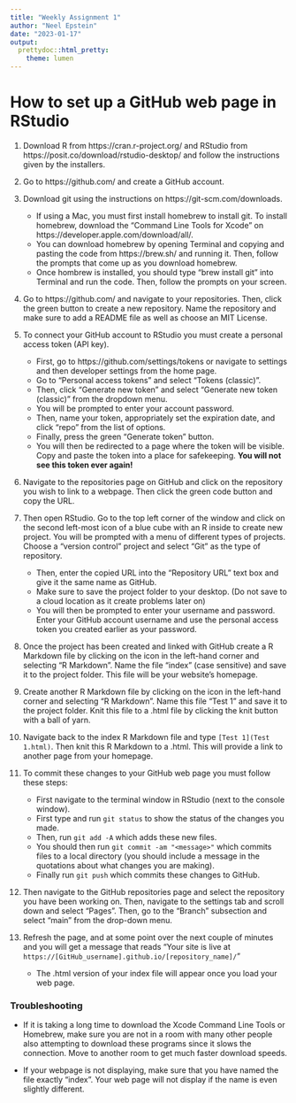 ```yaml
---
title: "Weekly Assignment 1"
author: "Neel Epstein"
date: "2023-01-17"
output: 
  prettydoc::html_pretty:
    theme: lumen
---
```


# How to set up a GitHub web page in RStudio

1. Download R from https://cran.r-project.org/ and RStudio from https://posit.co/download/rstudio-desktop/ and follow the instructions given by the installers.  

2. Go to https://github.com/ and create a GitHub account.  

3. Download git using the instructions on https://git-scm.com/downloads.  

    + If using a Mac, you must first install homebrew to install git. To install homebrew, download the "Command Line Tools for Xcode" on https://developer.apple.com/download/all/.  
    + You can download homebrew by opening Terminal and copying and pasting the code from https://brew.sh/ and running it. Then, follow the prompts that come up as you download homebrew.  
    + Once hombrew is installed, you should type "brew install git" into Terminal and run the code. Then, follow the prompts on your screen.  

4. Go to https://github.com/ and navigate to your repositories. Then, click the green button to create a new repository. Name the repository and make sure to add a README file as well as choose an MIT License.  

5. To connect your GitHub account to RStudio you must create a personal access token (API key).  

    + First, go to https://github.com/settings/tokens or navigate to settings and then developer settings from the home page.  
    + Go to "Personal access tokens" and select "Tokens (classic)".  
    + Then, click "Generate new token" and select "Generate new token (classic)" from the dropdown menu.  
    + You will be prompted to enter your account password.  
    + Then, name your token, appropriately set the expiration date, and click "repo" from the list of options.  
    + Finally, press the green "Generate token" button.  
    + You will then be redirected to a page where the token will be visible. Copy and paste the token into a place for safekeeping. **You will not see this token ever again!**  

6. Navigate to the repositories page on GitHub and click on the repository you wish to link to a webpage. Then click the green code button and copy the URL.

7. Then open RStudio. Go to the top left corner of the window and click on the second left-most icon of a blue cube with an R inside to create new project. You will be prompted with a menu of different types of projects. Choose a "version control" project and select "Git" as the type of repository.

    + Then, enter the copied URL into the "Repository URL" text box and give it the same name as GitHub.  
    + Make sure to save the project folder to your desktop. (Do not save to a cloud location as it create problems later on)
    + You will then be prompted to enter your username and password. Enter your GitHub account username and use the personal access token you created earlier as your password.  

9. Once the project has been created and linked with GitHub create a R Markdown file by clicking on the icon in the left-hand corner and selecting "R Markdown". Name the file "index" (case sensitive) and save it to the project folder. This file will be your website's homepage.
    
8. Create another R Markdown file by clicking on the icon in the left-hand corner and selecting "R Markdown". Name this file "Test 1" and save it to the project folder. Knit this file to a .html file by clicking the knit button with a ball of yarn.  

10. Navigate back to the index R Markdown file and type `[Test 1](Test 1.html)`. Then knit this R Markdown to a .html. This will provide a link to another page from your homepage.  

11. To commit these changes to your GitHub web page you must follow these steps:

    + First navigate to the terminal window in RStudio (next to the console window).
    + First type and run `git status` to show the status of the changes you made.  
    + Then, run `git add -A` which adds these new files.  
    + You should then run `git commit -am "<message>"` which commits files to a local directory (you should include a message in the quotations about what changes you are making).
    + Finally run `git push` which commits these changes to GitHub.  

12. Then navigate to the GitHub repositories page and select the repository you have been working on. Then, navigate to the settings tab and scroll down and select "Pages". Then, go to the "Branch" subsection and select "main" from the drop-down menu. 
13. Refresh the page, and at some point over the next couple of minutes and you will get a message that reads "Your site is live at `https://[GitHub_username].github.io/[repository_name]/`"

    + The .html version of your index file will appear once you load your web page.  

### Troubleshooting

* If it is taking a long time to download the Xcode Command Line Tools or Homebrew, make sure you are not in a room with many other people also attempting to download these programs since it slows the connection. Move to another room to get much faster download speeds.  

* If your webpage is not displaying, make sure that you have named the file exactly "index". Your web page will not display if the name is even slightly different.
